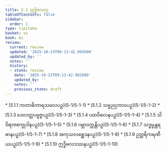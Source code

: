 ```yaml
---
title: 5.1 ဣဒ္ဓိဗလဝဂ္ဂ
tableOfContents: false
sidebar:
  order: 1
type: tipitaka
basket: su
book: mi
review:
  current: review
  updated: '2025-10-23T09:13:42.992600'
  updated_by: ''
  notes: ''
  history:
  - state: review
    date: '2025-10-23T09:13:42.992600'
    updated_by: ''
    notes: ''
    previous_state: draft
---
```



<ReviewStatus review={frontmatter.review} showDetails={true} />

<HypothesisAnnotation frontmatter={frontmatter} />

<DynamicBreadcrumb />



<TableOfContents book="mi" section="5.1">
* [5.1.1 ကတာဓိကာရသဖလပဉှ](5-1/5-1-1)
* [5.1.2 သဗ္ဗညုဘာဝပဉှ](5-1/5-1-2)
* [5.1.3 ဒေဝဒတ္တပဗ္ဗဇ္ဇပဉှ](5-1/5-1-3)
* [5.1.4 ပထဝိစလနပဉှ](5-1/5-1-4)
* [5.1.5 သိဝိရာဇစက္ခုဒါနပဉှ](5-1/5-1-5)
* [5.1.6 ဂဗ္ဘာဝက္ကန္တိပဉှ](5-1/5-1-6)
* [5.1.7 သဒ္ဓမ္မန္တရဓာနပဉှ](5-1/5-1-7)
* [5.1.8 အကုသလစ္ဆေဒနပဉှ](5-1/5-1-8)
* [5.1.9 ဥတ္တရိကရဏီယပဉှ](5-1/5-1-9)
* [5.1.10 ဣဒ္ဓိဗလဒဿနပဉှ](5-1/5-1-10)
</TableOfContents>